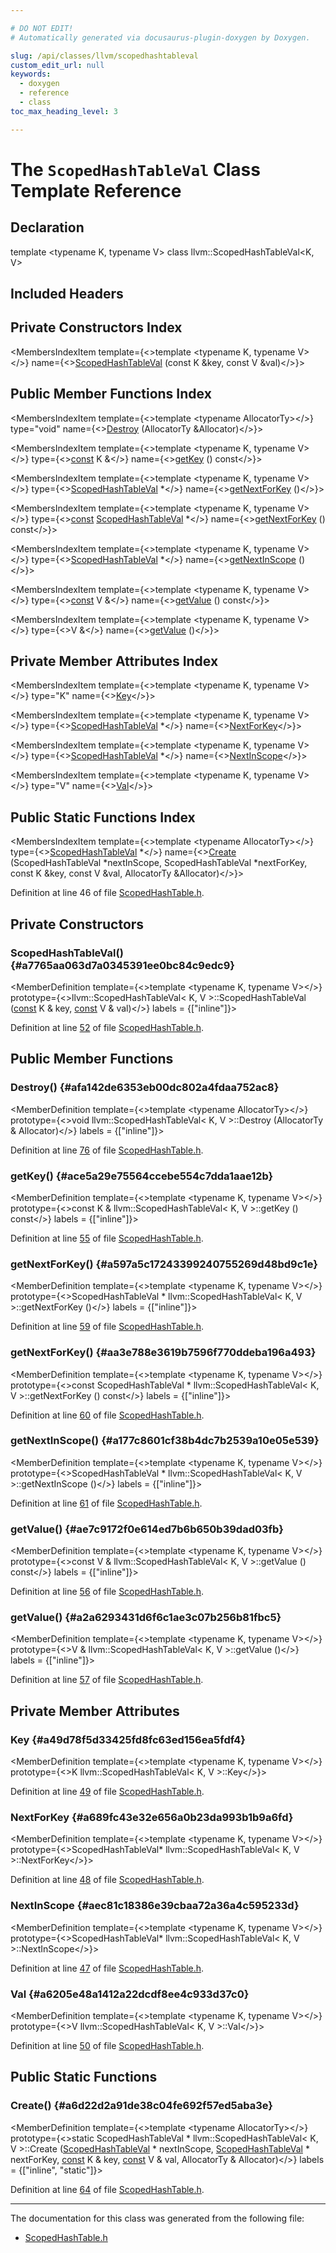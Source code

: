 ```yaml
---

# DO NOT EDIT!
# Automatically generated via docusaurus-plugin-doxygen by Doxygen.

slug: /api/classes/llvm/scopedhashtableval
custom_edit_url: null
keywords:
  - doxygen
  - reference
  - class
toc_max_heading_level: 3

---
```





# The `ScopedHashTableVal` Class Template Reference

<DoxygenPage pluginConfig={pluginConfig}>



## Declaration

<CodeBlock>template &lt;typename K, typename V&gt;
class llvm::ScopedHashTableVal&lt;K, V&gt;</CodeBlock>

## Included Headers

<IncludesList>
<IncludesListItem
  filePath="llvm/ADT/ScopedHashTable.h"
  permalink="/docs/api/files/include/include/llvm/include/llvm/adt/scopedhashtable-h"
  isLocal="true" />
</IncludesList>

## Private Constructors Index

<MembersIndex>

<MembersIndexItem
  template={<>template &lt;typename K, typename V&gt;</>}
  name={<><a href="#a7765aa063d7a0345391ee0bc84c9edc9">ScopedHashTableVal</a> (const K &amp;key, const V &amp;val)</>}>
</MembersIndexItem>

</MembersIndex>

## Public Member Functions Index

<MembersIndex>

<MembersIndexItem
  template={<>template &lt;typename AllocatorTy&gt;</>}
  type="void"
  name={<><a href="#afa142de6353eb00dc802a4fdaa752ac8">Destroy</a> (AllocatorTy &amp;Allocator)</>}>
</MembersIndexItem>

<MembersIndexItem
  template={<>template &lt;typename K, typename V&gt;</>}
  type={<><a href="/docs/api/files/lib/lib/target/lib/target/aarch64/aarch64promoteconstant-cpp/#a90f8350fecae261c25be85d38b451bff">const</a> K &amp;</>}
  name={<><a href="#ace5a29e75564ccebe554c7dda1aae12b">getKey</a> () const</>}>
</MembersIndexItem>

<MembersIndexItem
  template={<>template &lt;typename K, typename V&gt;</>}
  type={<><a href="/docs/api/classes/llvm/scopedhashtableval">ScopedHashTableVal</a> &#42;</>}
  name={<><a href="#a597a5c17243399240755269d48bd9c1e">getNextForKey</a> ()</>}>
</MembersIndexItem>

<MembersIndexItem
  template={<>template &lt;typename K, typename V&gt;</>}
  type={<><a href="/docs/api/files/lib/lib/target/lib/target/aarch64/aarch64promoteconstant-cpp/#a90f8350fecae261c25be85d38b451bff">const</a> <a href="/docs/api/classes/llvm/scopedhashtableval">ScopedHashTableVal</a> &#42;</>}
  name={<><a href="#aa3e788e3619b7596f770ddeba196a493">getNextForKey</a> () const</>}>
</MembersIndexItem>

<MembersIndexItem
  template={<>template &lt;typename K, typename V&gt;</>}
  type={<><a href="/docs/api/classes/llvm/scopedhashtableval">ScopedHashTableVal</a> &#42;</>}
  name={<><a href="#a177c8601cf38b4dc7b2539a10e05e539">getNextInScope</a> ()</>}>
</MembersIndexItem>

<MembersIndexItem
  template={<>template &lt;typename K, typename V&gt;</>}
  type={<><a href="/docs/api/files/lib/lib/target/lib/target/aarch64/aarch64promoteconstant-cpp/#a90f8350fecae261c25be85d38b451bff">const</a> V &amp;</>}
  name={<><a href="#ae7c9172f0e614ed7b6b650b39dad03fb">getValue</a> () const</>}>
</MembersIndexItem>

<MembersIndexItem
  template={<>template &lt;typename K, typename V&gt;</>}
  type={<>V &amp;</>}
  name={<><a href="#a2a6293431d6f6c1ae3c07b256b81fbc5">getValue</a> ()</>}>
</MembersIndexItem>

</MembersIndex>

## Private Member Attributes Index

<MembersIndex>

<MembersIndexItem
  template={<>template &lt;typename K, typename V&gt;</>}
  type="K"
  name={<><a href="#a49d78f5d33425fd8fc63ed156ea5fdf4">Key</a></>}>
</MembersIndexItem>

<MembersIndexItem
  template={<>template &lt;typename K, typename V&gt;</>}
  type={<><a href="/docs/api/classes/llvm/scopedhashtableval">ScopedHashTableVal</a> &#42;</>}
  name={<><a href="#a689fc43e32e656a0b23da993b1b9a6fd">NextForKey</a></>}>
</MembersIndexItem>

<MembersIndexItem
  template={<>template &lt;typename K, typename V&gt;</>}
  type={<><a href="/docs/api/classes/llvm/scopedhashtableval">ScopedHashTableVal</a> &#42;</>}
  name={<><a href="#aec81c18386e39cbaa72a36a4c595233d">NextInScope</a></>}>
</MembersIndexItem>

<MembersIndexItem
  template={<>template &lt;typename K, typename V&gt;</>}
  type="V"
  name={<><a href="#a6205e48a1412a22dcdf8ee4c933d37c0">Val</a></>}>
</MembersIndexItem>

</MembersIndex>

## Public Static Functions Index

<MembersIndex>

<MembersIndexItem
  template={<>template &lt;typename AllocatorTy&gt;</>}
  type={<><a href="/docs/api/classes/llvm/scopedhashtableval">ScopedHashTableVal</a> &#42;</>}
  name={<><a href="#a6d22d2a91de38c04fe692f57ed5aba3e">Create</a> (ScopedHashTableVal &#42;nextInScope, ScopedHashTableVal &#42;nextForKey, const K &amp;key, const V &amp;val, AllocatorTy &amp;Allocator)</>}>
</MembersIndexItem>

</MembersIndex>


Definition at line 46 of file <a href="/docs/api/files/include/include/llvm/include/llvm/adt/scopedhashtable-h">ScopedHashTable.h</a>.

<SectionDefinition>

## Private Constructors

### ScopedHashTableVal() {#a7765aa063d7a0345391ee0bc84c9edc9}

<MemberDefinition
  template={<>template &lt;typename K, typename V&gt;</>}
  prototype={<>llvm::ScopedHashTableVal&lt; K, V &gt;::ScopedHashTableVal (<a href="/docs/api/files/lib/lib/target/lib/target/aarch64/aarch64promoteconstant-cpp/#a90f8350fecae261c25be85d38b451bff">const</a> K &amp; key, <a href="/docs/api/files/lib/lib/target/lib/target/aarch64/aarch64promoteconstant-cpp/#a90f8350fecae261c25be85d38b451bff">const</a> V &amp; val)</>}
  labels = {["inline"]}>

Definition at line <a href="/docs/api/files/include/include/llvm/include/llvm/adt/scopedhashtable-h/#l00052">52</a> of file <a href="/docs/api/files/include/include/llvm/include/llvm/adt/scopedhashtable-h">ScopedHashTable.h</a>.
</MemberDefinition>

</SectionDefinition>

<SectionDefinition>

## Public Member Functions

### Destroy() {#afa142de6353eb00dc802a4fdaa752ac8}

<MemberDefinition
  template={<>template &lt;typename AllocatorTy&gt;</>}
  prototype={<>void llvm::ScopedHashTableVal&lt; K, V &gt;::Destroy (AllocatorTy &amp; Allocator)</>}
  labels = {["inline"]}>

Definition at line <a href="/docs/api/files/include/include/llvm/include/llvm/adt/scopedhashtable-h/#l00076">76</a> of file <a href="/docs/api/files/include/include/llvm/include/llvm/adt/scopedhashtable-h">ScopedHashTable.h</a>.
</MemberDefinition>

### getKey() {#ace5a29e75564ccebe554c7dda1aae12b}

<MemberDefinition
  template={<>template &lt;typename K, typename V&gt;</>}
  prototype={<>const K &amp; llvm::ScopedHashTableVal&lt; K, V &gt;::getKey () const</>}
  labels = {["inline"]}>

Definition at line <a href="/docs/api/files/include/include/llvm/include/llvm/adt/scopedhashtable-h/#l00055">55</a> of file <a href="/docs/api/files/include/include/llvm/include/llvm/adt/scopedhashtable-h">ScopedHashTable.h</a>.
</MemberDefinition>

### getNextForKey() {#a597a5c17243399240755269d48bd9c1e}

<MemberDefinition
  template={<>template &lt;typename K, typename V&gt;</>}
  prototype={<>ScopedHashTableVal &#42; llvm::ScopedHashTableVal&lt; K, V &gt;::getNextForKey ()</>}
  labels = {["inline"]}>

Definition at line <a href="/docs/api/files/include/include/llvm/include/llvm/adt/scopedhashtable-h/#l00059">59</a> of file <a href="/docs/api/files/include/include/llvm/include/llvm/adt/scopedhashtable-h">ScopedHashTable.h</a>.
</MemberDefinition>

### getNextForKey() {#aa3e788e3619b7596f770ddeba196a493}

<MemberDefinition
  template={<>template &lt;typename K, typename V&gt;</>}
  prototype={<>const ScopedHashTableVal &#42; llvm::ScopedHashTableVal&lt; K, V &gt;::getNextForKey () const</>}
  labels = {["inline"]}>

Definition at line <a href="/docs/api/files/include/include/llvm/include/llvm/adt/scopedhashtable-h/#l00060">60</a> of file <a href="/docs/api/files/include/include/llvm/include/llvm/adt/scopedhashtable-h">ScopedHashTable.h</a>.
</MemberDefinition>

### getNextInScope() {#a177c8601cf38b4dc7b2539a10e05e539}

<MemberDefinition
  template={<>template &lt;typename K, typename V&gt;</>}
  prototype={<>ScopedHashTableVal &#42; llvm::ScopedHashTableVal&lt; K, V &gt;::getNextInScope ()</>}
  labels = {["inline"]}>

Definition at line <a href="/docs/api/files/include/include/llvm/include/llvm/adt/scopedhashtable-h/#l00061">61</a> of file <a href="/docs/api/files/include/include/llvm/include/llvm/adt/scopedhashtable-h">ScopedHashTable.h</a>.
</MemberDefinition>

### getValue() {#ae7c9172f0e614ed7b6b650b39dad03fb}

<MemberDefinition
  template={<>template &lt;typename K, typename V&gt;</>}
  prototype={<>const V &amp; llvm::ScopedHashTableVal&lt; K, V &gt;::getValue () const</>}
  labels = {["inline"]}>

Definition at line <a href="/docs/api/files/include/include/llvm/include/llvm/adt/scopedhashtable-h/#l00056">56</a> of file <a href="/docs/api/files/include/include/llvm/include/llvm/adt/scopedhashtable-h">ScopedHashTable.h</a>.
</MemberDefinition>

### getValue() {#a2a6293431d6f6c1ae3c07b256b81fbc5}

<MemberDefinition
  template={<>template &lt;typename K, typename V&gt;</>}
  prototype={<>V &amp; llvm::ScopedHashTableVal&lt; K, V &gt;::getValue ()</>}
  labels = {["inline"]}>

Definition at line <a href="/docs/api/files/include/include/llvm/include/llvm/adt/scopedhashtable-h/#l00057">57</a> of file <a href="/docs/api/files/include/include/llvm/include/llvm/adt/scopedhashtable-h">ScopedHashTable.h</a>.
</MemberDefinition>

</SectionDefinition>

<SectionDefinition>

## Private Member Attributes

### Key {#a49d78f5d33425fd8fc63ed156ea5fdf4}

<MemberDefinition
  template={<>template &lt;typename K, typename V&gt;</>}
  prototype={<>K llvm::ScopedHashTableVal&lt; K, V &gt;::Key</>}>

Definition at line <a href="/docs/api/files/include/include/llvm/include/llvm/adt/scopedhashtable-h/#l00049">49</a> of file <a href="/docs/api/files/include/include/llvm/include/llvm/adt/scopedhashtable-h">ScopedHashTable.h</a>.
</MemberDefinition>

### NextForKey {#a689fc43e32e656a0b23da993b1b9a6fd}

<MemberDefinition
  template={<>template &lt;typename K, typename V&gt;</>}
  prototype={<>ScopedHashTableVal&#42; llvm::ScopedHashTableVal&lt; K, V &gt;::NextForKey</>}>

Definition at line <a href="/docs/api/files/include/include/llvm/include/llvm/adt/scopedhashtable-h/#l00048">48</a> of file <a href="/docs/api/files/include/include/llvm/include/llvm/adt/scopedhashtable-h">ScopedHashTable.h</a>.
</MemberDefinition>

### NextInScope {#aec81c18386e39cbaa72a36a4c595233d}

<MemberDefinition
  template={<>template &lt;typename K, typename V&gt;</>}
  prototype={<>ScopedHashTableVal&#42; llvm::ScopedHashTableVal&lt; K, V &gt;::NextInScope</>}>

Definition at line <a href="/docs/api/files/include/include/llvm/include/llvm/adt/scopedhashtable-h/#l00047">47</a> of file <a href="/docs/api/files/include/include/llvm/include/llvm/adt/scopedhashtable-h">ScopedHashTable.h</a>.
</MemberDefinition>

### Val {#a6205e48a1412a22dcdf8ee4c933d37c0}

<MemberDefinition
  template={<>template &lt;typename K, typename V&gt;</>}
  prototype={<>V llvm::ScopedHashTableVal&lt; K, V &gt;::Val</>}>

Definition at line <a href="/docs/api/files/include/include/llvm/include/llvm/adt/scopedhashtable-h/#l00050">50</a> of file <a href="/docs/api/files/include/include/llvm/include/llvm/adt/scopedhashtable-h">ScopedHashTable.h</a>.
</MemberDefinition>

</SectionDefinition>

<SectionDefinition>

## Public Static Functions

### Create() {#a6d22d2a91de38c04fe692f57ed5aba3e}

<MemberDefinition
  template={<>template &lt;typename AllocatorTy&gt;</>}
  prototype={<>static ScopedHashTableVal &#42; llvm::ScopedHashTableVal&lt; K, V &gt;::Create (<a href="/docs/api/classes/llvm/scopedhashtableval">ScopedHashTableVal</a> &#42; nextInScope, <a href="/docs/api/classes/llvm/scopedhashtableval">ScopedHashTableVal</a> &#42; nextForKey, <a href="/docs/api/files/lib/lib/target/lib/target/aarch64/aarch64promoteconstant-cpp/#a90f8350fecae261c25be85d38b451bff">const</a> K &amp; key, <a href="/docs/api/files/lib/lib/target/lib/target/aarch64/aarch64promoteconstant-cpp/#a90f8350fecae261c25be85d38b451bff">const</a> V &amp; val, AllocatorTy &amp; Allocator)</>}
  labels = {["inline", "static"]}>

Definition at line <a href="/docs/api/files/include/include/llvm/include/llvm/adt/scopedhashtable-h/#l00064">64</a> of file <a href="/docs/api/files/include/include/llvm/include/llvm/adt/scopedhashtable-h">ScopedHashTable.h</a>.
</MemberDefinition>

</SectionDefinition>

<hr/>

The documentation for this class was generated from the following file:

<ul>
<li><a href="/docs/api/files/include/include/llvm/include/llvm/adt/scopedhashtable-h">ScopedHashTable.h</a></li>
</ul>

</DoxygenPage>
